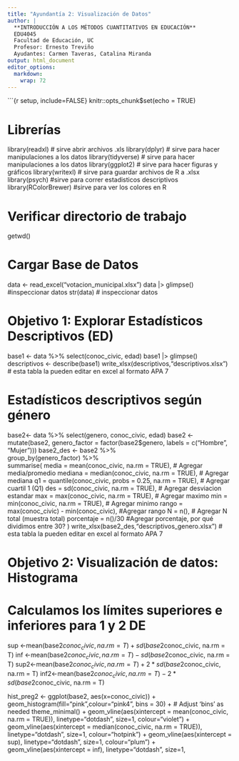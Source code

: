 ```yaml
---
title: "Ayundantía 2: Visualización de Datos"
author: |
  **INTRODUCCIÓN A LOS MÉTODOS CUANTITATIVOS EN EDUCACIÓN**  
  EDU4045  
  Facultad de Educación, UC  
  Profesor: Ernesto Treviño  
  Ayudantes: Carmen Taveras, Catalina Miranda
output: html_document
editor_options: 
  markdown: 
    wrap: 72
---
```


\`\`\`{r setup, include=FALSE} knitr::opts_chunk\$set(echo = TRUE)

# Librerías

library(readxl) \# sirve abrir archivos .xls library(dplyr) \# sirve
para hacer manipulaciones a los datos library(tidyverse) \# sirve para
hacer manipulaciones a los datos library(ggplot2) \# sirve para hacer
figuras y gráficos library(writexl) \# sirve para guardar archivos de R
a .xlsx library(psych) #sirve para correr estadisticos descriptivos
library(RColorBrewer) #sirve para ver los colores en R

# Verificar directorio de trabajo

getwd()

# Cargar Base de Datos

data \<- read_excel("votacion_municipal.xlsx") data \|\> glimpse()
#inspeccionar datos str(data) \# inspeccionar datos

# Objetivo 1: Explorar Estadísticos Descriptivos (ED)

base1 \<- data %\>% select(conoc_civic, edad) base1 \|\> glimpse()
descriptivos \<- describe(base1)
write_xlsx(descriptivos,"descriptivos.xlsx") \# esta tabla la pueden
editar en excel al formato APA 7

# Estadísticos descriptivos según género

base2\<- data %\>% select(genero, conoc_civic, edad) base2 \<-
mutate(base2, genero_factor = factor(base2\$genero, labels = c("Hombre",
"Mujer"))) base2_des \<- base2 %\>%\
group_by(genero_factor) %\>%\
summarise( media = mean(conoc_civic, na.rm = TRUE), \# Agregar
media/promedio mediana = median(conoc_civic, na.rm = TRUE), \# Agregar
mediana q1 = quantile(conoc_civic, probs = 0.25, na.rm = TRUE), \#
Agregar cuartil 1 (Q1) des = sd(conoc_civic, na.rm = TRUE), \# Agregar
desviacion estandar max = max(conoc_civic, na.rm = TRUE), \# Agregar
maximo min = min(conoc_civic, na.rm = TRUE), \# Agregar minimo rango =
max(conoc_civic) - min(conoc_civic), #Agregar rango N = n(), \# Agregar
N total (muestra total) porcentaje = n()/30 #Agregar porcentaje, por qué
dividimos entre 30? ) write_xlsx(base2_des,"descriptivos_genero.xlsx")
\# esta tabla la pueden editar en excel al formato APA 7

# Objetivo 2: Visualización de datos: Histograma

# Calculamos los límites superiores e inferiores para 1 y 2 DE

sup \<-mean(base2$conoc_civic, na.rm = T)+ sd(base2$conoc_civic, na.rm =
T) inf \<-mean(base2$conoc_civic, na.rm = T)- sd(base2$conoc_civic,
na.rm = T)
sup2\<-mean(base2$conoc_civic, na.rm = T)+2*sd(base2$conoc_civic, na.rm
= T) inf2\<-mean(base2$conoc_civic, na.rm = T)-2*sd(base2$conoc_civic,
na.rm = T)

hist_preg2 \<- ggplot(base2, aes(x=conoc_civic)) +
geom_histogram(fill="pink",colour="pink4", bins = 30) + \# Adjust 'bins'
as needed theme_minimal() + geom_vline(aes(xintercept =
mean(conoc_civic, na.rm = TRUE)), linetype="dotdash", size=1,
colour="violet") + geom_vline(aes(xintercept = median(conoc_civic, na.rm
= TRUE)), linetype="dotdash", size=1, colour="hotpink") +
geom_vline(aes(xintercept = sup), linetype="dotdash", size=1,
colour="plum") + geom_vline(aes(xintercept = inf), linetype="dotdash",
size=1,
